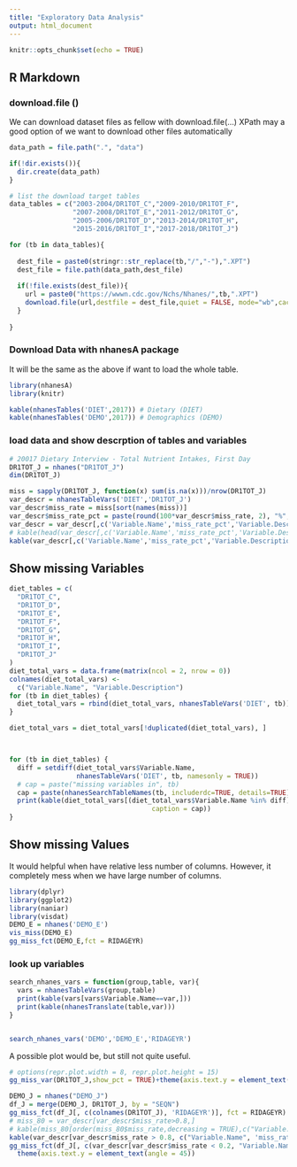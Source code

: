 ```yaml
---
title: "Exploratory Data Analysis"
output: html_document
---
```


```r
knitr::opts_chunk$set(echo = TRUE)
```

## R Markdown

### download.file ()
We can download dataset files as fellow with download.file(...)
XPath may a good option of we want to download other files automatically

```r
data_path = file.path(".", "data")

if(!dir.exists()){
  dir.create(data_path)
}

# list the download target tables
data_tables = c("2003-2004/DR1TOT_C","2009-2010/DR1TOT_F",
                "2007-2008/DR1TOT_E","2011-2012/DR1TOT_G",
                "2005-2006/DR1TOT_D","2013-2014/DR1TOT_H",
                "2015-2016/DR1TOT_I","2017-2018/DR1TOT_J")

for (tb in data_tables){
  
  dest_file = paste0(stringr::str_replace(tb,"/","-"),".XPT")
  dest_file = file.path(data_path,dest_file)
  
  if(!file.exists(dest_file)){
    url = paste0("https://wwwn.cdc.gov/Nchs/Nhanes/",tb,".XPT")
    download.file(url,destfile = dest_file,quiet = FALSE, mode="wb",cacheOK=TRUE)
  }
  
}
```


### Download Data with nhanesA package

It will be the same as the above if want to load the whole table.

```r
library(nhanesA)
library(knitr)

kable(nhanesTables('DIET',2017)) # Dietary (DIET) 
kable(nhanesTables('DEMO',2017)) # Demographics (DEMO)
```
### load data and show descrption of tables and variables
```r
# 20017 Dietary Interview - Total Nutrient Intakes, First Day
DR1TOT_J = nhanes("DR1TOT_J")
dim(DR1TOT_J)

miss = sapply(DR1TOT_J, function(x) sum(is.na(x)))/nrow(DR1TOT_J)
var_descr = nhanesTableVars('DIET','DR1TOT_J')
var_descr$miss_rate = miss[sort(names(miss))]
var_descr$miss_rate_pct = paste(round(100*var_descr$miss_rate, 2), "%", sep="")
var_descr = var_descr[,c('Variable.Name','miss_rate_pct','Variable.Description','miss_rate')]
# kable(head(var_descr[,c('Variable.Name','miss_rate_pct','Variable.Description')]))
kable(var_descr[,c('Variable.Name','miss_rate_pct','Variable.Description')])
```


## Show missing Variables


```r
diet_tables = c(
  "DR1TOT_C",
  "DR1TOT_D",
  "DR1TOT_E",
  "DR1TOT_F",
  "DR1TOT_G",
  "DR1TOT_H",
  "DR1TOT_I",
  "DR1TOT_J"
)
diet_total_vars = data.frame(matrix(ncol = 2, nrow = 0))
colnames(diet_total_vars) <-
  c("Variable.Name", "Variable.Description")
for (tb in diet_tables) {
  diet_total_vars = rbind(diet_total_vars, nhanesTableVars('DIET', tb))
}

diet_total_vars = diet_total_vars[!duplicated(diet_total_vars), ]



for (tb in diet_tables) {
  diff = setdiff(diet_total_vars$Variable.Name,
                 nhanesTableVars('DIET', tb, namesonly = TRUE))
  # cap = paste("missing variables in", tb)
  cap = paste(nhanesSearchTableNames(tb, includerdc=TRUE, details=TRUE)[1,1:3], collapse =" ")
  print(kable(diet_total_vars[(diet_total_vars$Variable.Name %in% diff), ],
                                    caption = cap))
}

```


## Show missing Values

It would helpful when have relative less number of columns. However, it completely mess when we have large number of columns.
```r
library(dplyr)
library(ggplot2)
library(naniar)
library(visdat)
DEMO_E = nhanes('DEMO_E')
vis_miss(DEMO_E)
gg_miss_fct(DEMO_E,fct = RIDAGEYR)

```

### look up variables

```r
search_nhanes_vars = function(group,table, var){
  vars = nhanesTableVars(group,table)
  print(kable(vars[vars$Variable.Name==var,]))
  print(kable(nhanesTranslate(table,var)))
}


search_nhanes_vars('DEMO','DEMO_E','RIDAGEYR')
```



A possible plot would be, but still not quite useful.
```r
# options(repr.plot.width = 8, repr.plot.height = 15)
gg_miss_var(DR1TOT_J,show_pct = TRUE)+theme(axis.text.y = element_text(angle = 45))
```

```r
DEMO_J = nhanes("DEMO_J")
df_J = merge(DEMO_J, DR1TOT_J, by = "SEQN")
gg_miss_fct(df_J[, c(colnames(DR1TOT_J), 'RIDAGEYR')], fct = RIDAGEYR)
# miss_80 = var_descr[var_descr$miss_rate>0.8,]
# kable(miss_80[order(miss_80$miss_rate,decreasing = TRUE),c("Variable.Name",'miss_rate_pct','Variable.Description')])
kable(var_descr[var_descr$miss_rate > 0.8, c("Variable.Name", 'miss_rate_pct', 'Variable.Description')])
gg_miss_fct(df_J[, c(var_descr[var_descr$miss_rate < 0.2, "Variable.Name"], 'RIDAGEYR')], fct = RIDAGEYR) +
  theme(axis.text.y = element_text(angle = 45))
```

